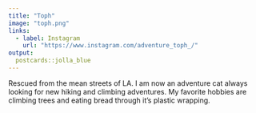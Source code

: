 ```yaml
---
title: "Toph"
image: "toph.png"
links:
  - label: Instagram
    url: "https://www.instagram.com/adventure_toph_/"
output:
  postcards::jolla_blue
---
```

 
Rescued from the mean streets of LA. I am now an adventure cat always looking for new hiking and climbing adventures. My favorite hobbies are climbing trees and eating bread through it's plastic wrapping. 
